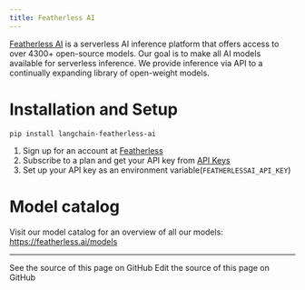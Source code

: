 ```yaml
---
title: Featherless AI
---
```


[Featherless AI](https://featherless.ai/) is a serverless AI inference platform that offers access to over 4300+ open-source models. Our goal is to make all AI models available for serverless inference. We provide inference via API to a continually expanding library of open-weight models.

# Installation and Setup
`pip install langchain-featherless-ai`
1. Sign up for an account at [Featherless](https://featherless.ai/register)
2. Subscribe to a plan and get your API key from [API Keys](https://featherless.ai/account/api-keys)
3. Set up your API key as an environment variable(`FEATHERLESSAI_API_KEY`)

# Model catalog
Visit our model catalog for an overview of all our models: https://featherless.ai/models

---

<CardGroup cols={2}>
  <Card title="View Source" icon="eye" href="https://github.com/langchain-ai/docs/blob/main/src/oss/python/integrations/providers/featherless-ai.mdx">
    See the source of this page on GitHub
  </Card>
  <Card title="Edit Source" icon="pen-to-square" href="https://github.com/langchain-ai/docs/edit/main/src/oss/python/integrations/providers/featherless-ai.mdx">
    Edit the source of this page on GitHub
  </Card>
</CardGroup>
